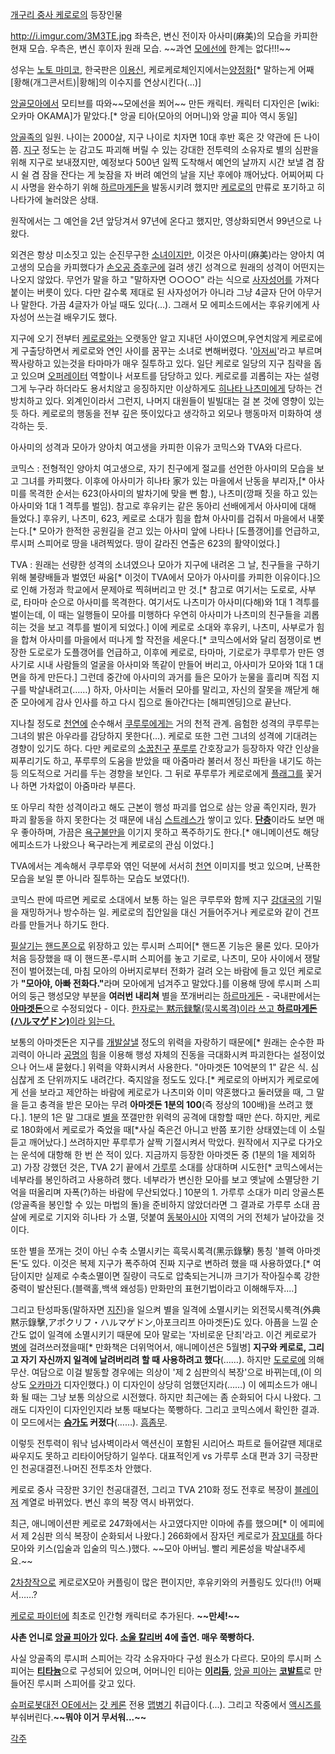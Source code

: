 [[개구리 중사 케로로]]의 등장인물

http://i.imgur.com/3M3TE.jpg
좌측은, 변신 전이자 아사미(麻美)의 모습을 카피한 현재 모습.
우측은, 변신 후이자 원래 모습.
~~과연 [[모에선]]에 한계는 없다!!!~~

성우는 [[노토 마미코]], 한국판은 [[이용신]], 케로케로체인지에서는[[양정화]][* 말하는게 어째 [황해(개그콘서트)|황해]의 이수지를 연상시킨다(...)]

[[앙골모아]]에서 모티브를 따와~~모에선을 쬐어~~ 만든 캐릭터. 캐릭터 디자인은 [wiki:오카마 OKAMA]가 맡았다.[* 앙골 티아(모아의 어머니)와 앙골 피아 역시 동일]

[[앙골족]]의 일원. 나이는 2000살, 지구 나이로 치자면 10대 후반 혹은 갓 약관에 든 나이 쯤. [[지구]] 정도는 눈 감고도 파괴해 버릴 수 있는 강대한 전투력의 소유자로 별의 심판을 위해 지구로 보내졌지만, 예정보다 500년 일찍 도착해서 예언의 날까지 시간 보낼 겸 잠시 쉴 겸 잠을 잔다는 게 늦잠을 자 버려 예언의 날을 지난 후에야 깨어났다. 어찌어찌 다시 사명을 완수하기 위해 [[하르마게돈]]을 발동시키려 했지만 [[케로로]]의 만류로 포기하고 히나타가에 눌러앉은 상태.

원작에서는 그 예언을 2년 앞당겨서 97년에 온다고 했지만, 영상화되면서 99년으로 나왔다.

외견은 항상 미소짓고 있는 순진무구한 [[소녀]]이지만, 이것은 아사미(麻美)라는 양아치 여고생의 모습을 카피했다가 [[손오공 증후군]]에 걸려 생긴 성격으로 원래의 성격이 어떤지는 나오지 않았다. 무언가 말을 하고 "말하자면 ○○○○" 라는 식으로 [[사자성어]]를 가져다 붙이는 버릇이 있다. 다만 갈수록 제대로 된 사자성어가 아니라 그냥 4글자 단어 아무거나 말한다. 가끔 4글자가 아닐 때도 있다(…). 그래서 모 에피소드에서는 후유키에게 사자성어 쓰는걸 배우기도 했다.

지구에 오기 전부터 [[케로로]]와는 오랫동안 알고 지내던 사이였으며,우연치않게 케로로에게 구출당하면서 케로로와 연인 사이를 꿈꾸는 소녀로 변해버렸다. '[[아저씨]]'라고 부르며 짝사랑하고 있는것을 타마마가 매우 질투하고 있다. 일단 케로로 일당의 지구 침략을 돕고 있으며 [[오퍼레이터]] 역할이나 서포트를 담당하고 있다. 케로로를 괴롭히는 자는 설령 그게 누구라 하더라도 용서치않고 응징하지만 이상하게도 [[히나타 나츠미]]에게 당하는 건 방치하고 있다. 외계인이라서 그런지, 나머지 대원들이 빌빌대는 걸 본 것에 영향이 있는 듯 하다. 케로로의 행동을 전부 깊은 뜻이있다고 생각하고 외모나 행동마저 미화하여 생각하는 듯.

아사미의 성격과 모아가 양아치 여고생을 카피한 이유가 코믹스와 TVA와 다르다.

코믹스 : 전형적인 양아치 여고생으로, 자기 친구에게 절교를 선언한 아사미의 모습을 보고 그녀를 카피했다. 이후에 아사미가 히나타 家가 있는 마을에서 난동을 부리자,[* 아사미를 목격한 순서는 623(아사미의 발차기에 맞을 뻔 함.), 나츠미(깡패 짓을 하고 있는 아사미와 1대 1 격투를 벌임). 참고로 후유키는 같은 동아리 선배에게서 아사미에 대해 들었다.] 후유키, 나츠미, 623, 케로로 소대가 힘을 합쳐 아사미를 겁줘서 마을에서 내쫓는다.[* 모아가 한적한 공원길을 걷고 있는 아사미 앞에 나타나 [도플갱어]를 언급하고, 루시퍼 스피어로 땅을 내려찍었다. 땅이 갈라진 연출은 623의 활약이었다.]

TVA : 원래는 선량한 성격의 소녀였으나 모아가 지구에 내려온 그 날, 친구들을 구하기 위해 불량배들과 벌였던 싸움[* 이것이 TVA에서 모아가 아사미를 카피한 이유이다.]으로 인해 가정과 학교에서 문제아로 찍혀버리고 만 것.[* 참고로 여기서는 도로로, 사부로, 타마마 순으로 아사미를 목격한다. 여기서도 나츠미가 아사미(다해)와 1대 1 격투를 벌이는데, 이 때는 일행들이 모아를 미행하다 우연히 아사미가 나츠미의 친구들을 괴롭히는 것을 보고 격투를 벌이게 되었다.] 이에 케로로 소대와 후유키, 나츠미, 사부로가 힘을 합쳐 아사미를 마을에서 떠나게 할 작전을 세운다.[* 코믹스에서와 달리 점쟁이로 변장한 도로로가 도플갱어를 언급하고, 이후에 케로로, 타마마, 기로로가 쿠루루가 만든 영사기로 시내 사람들의 얼굴을 아사미와 똑같이 만들어 버리고, 아사미가 모아와 1대 1 대면을 하게 만든다.] 그런데 중간에 아사미의 과거를 들은 모아가 눈물을 흘리며 직접 지구를 박살내려고(……) 하자, 아사미는 서둘러 모아를 말리고, 자신의 잘못을 깨닫게 해 준 모아에게 감사 인사를 하고 다시 집으로 돌아간다는 [해피엔딩]으로 끝난다.

지나칠 정도로 [[천연]]에 순수해서 [[쿠루루]]에게는 거의 천적 관계. 음험한 성격의 쿠루루는 그녀의 밝은 아우라를 감당하지 못한다(…). 케로로 또한 그런 그녀의 성격에 기대려는 경향이 있기도 하다. 다만 케로로의 [[소꿉친구]] [[푸루루]] 간호장교가 등장하자 약간 인상을 찌푸리기도 하고, 푸루루의 도움을 받았을 때 아줌마라 불러서 정신 파탄을 내기도 하는 등 의도적으로 거리를 두는 경향을 보인다. 그 뒤로 푸루루가 케로로에게 [[플래그]]를 꽃거나 하면 가차없이 아줌마라 부른다.

또 아무리 착한 성격이라고 해도 근본이 행성 파괴를 업으로 삼는 앙골 족인지라, 뭔가 파괴 활동을 하지 못한다는 것 때문에 내심 [[스트레스]]가 쌓이고 있다. '''[[단층]]'''이라도 보면 매우 좋아하며, 가끔은 [[욕구불만]]을 이기지 못하고 폭주하기도 한다.[* 애니메이션도 해당 에피소드가 나왔으나 욕구라는게 케로로의 관심 이었다.]

TVA에서는 계속해서 쿠루루와 엮인 덕분에 서서히 [[천연]] 이미지를 벗고 있으며, 난폭한 모습을 보일 뿐 아니라 질투하는 모습도 보였다(!).

코믹스 판에 따르면 케로로 소대에서 보통 하는 일은 쿠루루와 함께 지구 [[강대국]]의 기밀을 재밍하거나 방수하는 일. 케로로의 집안일을 대신 거들어주거나 케로로와 같이 건프라를 만들거나 하기도 한다.

[[필살기]]는 [[핸드폰]]으로 위장하고 있는 루시퍼 스피어[* 핸드폰 기능은 물론 있다. 모아가 처음 등장했을 때 이 핸드폰-루시퍼 스피어를 놓고 기로로, 나츠미, 모아 사이에서 쟁탈전이 벌어졌는데, 마침 모아의 아버지로부터 전화가 걸려 오는 바람에 들고 있던 케로로가 '''"모아야, 아빠 전화다."'''라며 모아에게 넘겨주고 말았다.]를 이용해 땅에 루시퍼 스피어의 둥근 행성모양 부분을 '''여러번 내리쳐''' 별을 쪼개버리는 [[하르마게돈]] - 국내판에서는 '''[[아마겟돈]]'''으로 수정되었다 - 이다. [[A라고 쓰고 B라고 읽는다|한자로는 黙示録撃(묵시록격)이라 쓰고 '''하르마게돈(ハルマゲドン)'''이라 읽는다.]]

보통의 아마겟돈은 지구를 [[개발살]]낼 정도의 위력을 자랑하기 때문에[* 원래는 순수한 파괴력이 아니라 [[공명]]의 힘을 이용해 행성 자체의 진동을 극대화시켜 파괴한다는 설정이었으나 어느새 묻혔다.] 위력을 약화시켜서 사용한다. "아마겟돈 10억분의 1" 같은 식. 심심찮게 조 단위까지도 내려간다. 죽지않을 정도도 있다.[* 케로로의 아버지가 케로로에게 선을 보라고 제안하는 바람에 케로로가 나츠미와 이미 약혼했다고 둘러댔을 때, 그 말을 듣고 충격을 받은 모아는 무려 '''아마겟돈 1분의 100'''(즉 정상의 100배)을 쓰려고 했다.]. 1분의 1은 말 그대로 [[별]]을 쪼갤만한 위력의 공격에 대항할 때만 쓴다. 하지만, 케로로 180화에서 케로로가 죽었을 때[*사실 죽은건 아니고 반쯤 포기한 상태였는데 이 소릴 듣고 깨어났다.] 쓰려하지만 푸루루가 살짝 기절시켜서 막았다. 원작에서 지구로 다가오는 운석에 대항해 한 번 쓴 적이 있다. 지금까지 등장한 아마겟돈 중 (1분의 1을 제외하고) 가장 강했던 것은, TVA 2기 끝에서 [[가루루]] 소대를 상대하며 시도한[* 코믹스에서는 네부라를 봉인하려고 사용하려 했다. 네부라가 변신한 모아를 보고 옛날에 소멸당한 기억을 떠올리며 자폭(?)하는 바람에 무산되었다.] 10분의 1. 가루루 소대가 미리 앙골스톤(앙골족을 봉인할 수 있는 마법의 돌)을 준비하지 않았더라면 그 결과로 가루루 소대 끔살에 케로로 기지와 히나타 가 소멸, 덧붙여 [[동북아시아]] 지역의 거의 전체가 날아갔을 것이다.

또한 별을 쪼개는 것이 아닌 수축 소멸시키는 흑묵시록격(黑示錄擊) 통칭 '블랙 아마겟돈'도 있다. 이것은 복제 지구가 폭주하여 진짜 지구로 변하려 했을 때 사용하였다.[* 여담이지만 실제로 수축소멸이면 질량이 극도로 압축되는거니까 크기가 작아질수록 강한 중력이 발산된다.(블랙홀,백색 왜성등) 만화만의 표현기법이라고 이해해두자....]

그리고 탄성파동(말하자면 [[지진]])을 일으켜 별을 일격에 소멸시키는 외전묵시룩격(外典黙示錄擊,アポクリフ・ハルマゲドン,아포크리프 아마겟돈)도 있다. 아픔을 느낄 순간도 없이 일격에 소멸시키기 때문에 모아 말로는 '자비로운 단죄'라고. 이건 케로로가 [[병]]에 걸려쓰러졌을때[* 만화책은 더위먹어서, 애니메이션은 5월병] '''지구와 케로로, 그리고 자기 자신까지 일격에 날려버리려 할 때 사용하려고 했다'''(……). 하지만 [[도로로]]에 의해 무산. 여담으로 이걸 발동할 경우에는 의상이 '제 2 심판의식 복장'으로 바뀌는데,(이 의상도 [[오카마]]가 디자인했다.) 이 디자인이 상당히 엄했던지라(……) 이 에피소드가 애니화 될 때는 그냥 보통 의상으로 시전했다. 하지만 최근에는 좀 순화되어 다시 나왔다. 그래도 디자인이 디자인인지라 보통 때보다는 쭉빵하다. 그리고 코믹스에서 확인한 결과. 이 모드에서는 '''[[슴가]]도 커졌다'''(……). [[흠좀무]].

이렇듯 전투력이 워낙 넘사벽이라서 액션신이 포함된 시리어스 파트로 들어갈땐 제대로 싸우지도 못하고 리타이어당하기 일쑤다. 대표적인게 vs 가루루 소대 편과 3기 극장판인 천공대결전.나머진 전투조차 안했다.

케로로 중사 극장판 3기인 천공대결전, 그리고 TVA 210화 정도 전후로 복장이 [[블레이저]] 계열로 바뀌었다. 변신 후의 복장 역시 바뀌었다.

최근, 애니메이션판 케로로 247화에서는 사고였다지만 이마에 츄를 했으며[* 이 에피에서 제 2심판 의식 복장이 순화되서 나왔다.] 266화에서 잠자던 케로로가 [[잠꼬대]]를 하다 모아와 키스(입술과 입술의 믹스.)했다. ~~모아 아버님. 빨리 케론성을 박살내주세요.~~

[[2차창작]]으로 케로로X모아 커플링이 많은 편이지만, 후유키와의 커플링도 있다(!!) 어째서……?

[[케로로 파이터]]에 최초로 인간형 캐릭터로 추가된다. '''~~만세!~~'''

'''사촌 언니로 [[앙골 피아]]가 있다. [[소울 칼리버]] 4에 출연. 매우 쭉빵하다.'''

사실 앙골족의 루시퍼 스피어는 각각 소유자마다 구성 원소가 다르다. 모아의 루시퍼 스피어는 '''[[티타늄]]'''으로 구성되어 있으며, 어머니인 티아는 '''[[이리듐]]''', [[앙골 피아]]는 '''[[코발트]]'''로 만들어진 루시퍼 스피어를 갖고 있다.

[[슈퍼로봇대전 OE]]에서는 [[갓 케론]] 전용 [[맵병기]] 취급이다.(...). 그리고 작중에서 [[액시즈]]를 부숴버린다.'''~~뭐야 이거 무서워...~~'''

[[각주]]
